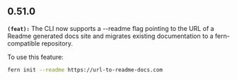 ## 0.51.0
**`(feat):`** The CLI now supports a --readme flag pointing to the URL of a Readme generated docs site and
migrates existing documentation to a fern-compatible repository.

To use this feature:
```bash
fern init --readme https://url-to-readme-docs.com
```


